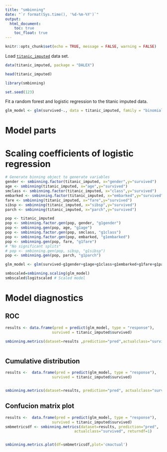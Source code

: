 ```yaml
---
title: "smbinning"
date: "`r format(Sys.time(), '%d-%m-%Y')`"
output:
  html_document:
    toc: true
    toc_float: true
---
```


```r
knitr::opts_chunk$set(echo = TRUE, message = FALSE, warning = FALSE)
```

Load [`titanic_imputed`](https://modeloriented.github.io/DALEX/reference/titanic.html) data set.

```r
data(titanic_imputed, package = "DALEX")

head(titanic_imputed)
```


```r
library(smbinning)

set.seed(123)
```

Fit a random forest and logistic regression to the titanic imputed data.

```r
glm_model <- glm(survived~., data = titanic_imputed, family = "binomial")
```

# Model parts

# Scaling coefficients of logistic regression

```r
# Generate binning object to generate variables
gender <- smbinning.factor(titanic_imputed, x="gender",y="survived")
age <- smbinning(titanic_imputed, x="age",y="survived")
smclass <- smbinning.factor(titanic_imputed, x="class",y="survived")
embarked <- smbinning.factor(titanic_imputed, x="embarked",y="survived")
fare <- smbinning(titanic_imputed, x="fare",y="survived")
sibsp <- smbinning(titanic_imputed, x="sibsp",y="survived")
parch <- smbinning(titanic_imputed, x="parch",y="survived")

pop <- titanic_imputed
pop <- smbinning.factor.gen(pop, gender, "g1gender")
pop <- smbinning.gen(pop, age, "g1age")
pop <- smbinning.factor.gen(pop, smclass, "g1class")
pop <- smbinning.factor.gen(pop, embarked, "g1embarked")
pop <- smbinning.gen(pop, fare, "g1fare")
# "No significant splits"
# pop <- smbinning.gen(pop, sibsp, "g1sibsp") 
pop <- smbinning.gen(pop, parch, "g1parch")

glm_model <- glm(survived~g1gender+g1age+g1class+g1embarked+g1fare+g1parch, data = pop, family = "binomial")

smbscaled=smbinning.scaling(glm_model)
smbscaled$logitscaled # Scaled model
```



# Model diagnostics

## ROC
```r
results <- data.frame(pred = predict(glm_model, type = "response"),
                     survived = titanic_imputed$survived)

smbinning.metrics(dataset=results ,prediction="pred",actualclass="survived", report=0, plot="auc") # Plot AUC



```

## Cumulative distribution
 
```r
results <-  data.frame(pred = predict(glm_model, type = "response"),
                     survived = titanic_imputed$survived)


smbinning.metrics(dataset=results, prediction="pred", actualclass="survived", report=0, plot="ks") # Plot AUC
```

## Confucion matrix plot

```r
results <-  data.frame(pred = predict(glm_model, type = "response"),
                     survived = titanic_imputed$survived)
smbmetricsdf <- smbinning.metrics(dataset=results, prediction="pred",
                               actualclass="survived", returndf=1)


smbinning.metrics.plot(df=smbmetricsdf,plot='cmactual')
```

